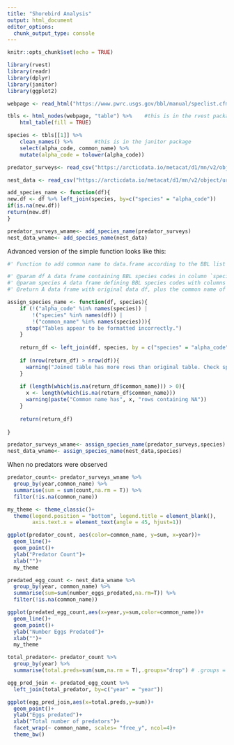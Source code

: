 ```yaml
---
title: "Shorebird Analysis"
output: html_document
editor_options: 
  chunk_output_type: console
---
```


```r
knitr::opts_chunk$set(echo = TRUE)
```

```r
library(rvest)
library(readr)
library(dplyr)
library(janitor)
library(ggplot2)
```

```r
webpage <- read_html("https://www.pwrc.usgs.gov/bbl/manual/speclist.cfm")

tbls <- html_nodes(webpage, "table") %>%    #this is in the rvest package
    html_table(fill = TRUE)

species <- tbls[[1]] %>% 
    clean_names() %>%       #this is in the janitor package
    select(alpha_code, common_name) %>% 
    mutate(alpha_code = tolower(alpha_code))
```

```r
predator_surveys<- read_csv("https://arcticdata.io/metacat/d1/mn/v2/object/urn%3Auuid%3A9ffec04c-7e2d-41dd-9e88-b6c2e8c4375e")

nest_data <- read_csv("https://arcticdata.io/metacat/d1/mn/v2/object/urn%3Auuid%3A982bd2fc-4edf-4da7-96ef-0d11b853102d")
```

```r

add_species_name <- function(df){
new.df <- df %>% left_join(species, by=c("species" = "alpha_code"))
if(is.na(new.df))
return(new.df)
}

predator_surveys_wname<- add_species_name(predator_surveys)
nest_data_wname<- add_species_name(nest_data)
```

Advanced version of the simple function looks like this:

```r
#' Function to add common name to data.frame according to the BBL list of species codes

#' @param df A data frame containing BBL species codes in column `species`
#' @param species A data frame defining BBL species codes with columns `alpha_code` and `common_name`
#' @return A data frame with original data df, plus the common name of species

assign_species_name <- function(df, species){
    if (!("alpha_code" %in% names(species)) |
        !("species" %in% names(df)) |
        !("common_name" %in% names(species))){
      stop("Tables appear to be formatted incorrectly.")
    }  
  
    return_df <- left_join(df, species, by = c("species" = "alpha_code"))
    
    if (nrow(return_df) > nrow(df)){
      warning("Joined table has more rows than original table. Check species table for duplicated code values.")
    }
    
    if (length(which(is.na(return_df$common_name))) > 0){
      x <- length(which(is.na(return_df$common_name)))
      warning(paste("Common name has", x, "rows containing NA"))
    }
    
    return(return_df)
        
}

predator_surveys_wname<- assign_species_name(predator_surveys,species)
nest_data_wname<- assign_species_name(nest_data,species)

```

When no predators were observed 

```r
predator_count<- predator_surveys_wname %>% 
  group_by(year,common_name) %>% 
  summarise(sum = sum(count,na.rm = T)) %>% 
  filter(!is.na(common_name))

my_theme <- theme_classic()+
  theme(legend.position = "bottom", legend.title = element_blank(),
        axis.text.x = element_text(angle = 45, hjust=1))

ggplot(predator_count, aes(color=common_name, y=sum, x=year))+
  geom_line()+
  geom_point()+
  ylab("Predator Count")+
  xlab("")+
  my_theme

```

```r
predated_egg_count <- nest_data_wname %>% 
  group_by(year, common_name) %>% 
  summarise(sum=sum(number_eggs_predated,na.rm=T)) %>% 
  filter(!is.na(common_name))

ggplot(predated_egg_count,aes(x=year,y=sum,color=common_name))+
  geom_line()+
  geom_point()+
  ylab("Number Eggs Predated")+
  xlab("")+
  my_theme
```

```r
total_predator<- predator_count %>% 
  group_by(year) %>% 
  summarise(total.preds=sum(sum,na.rm = T),.groups="drop") # .groups = "drop" just makes it not show the warning message that groups are being dropped automatically

egg_pred_join <- predated_egg_count %>% 
  left_join(total_predator, by=c("year" = "year"))

ggplot(egg_pred_join,aes(x=total.preds,y=sum))+
  geom_point()+
  ylab("Eggs predated")+
  xlab("Total number of predators")+
  facet_wrap(~ common_name, scales= "free_y", ncol=4)+
  theme_bw()

```